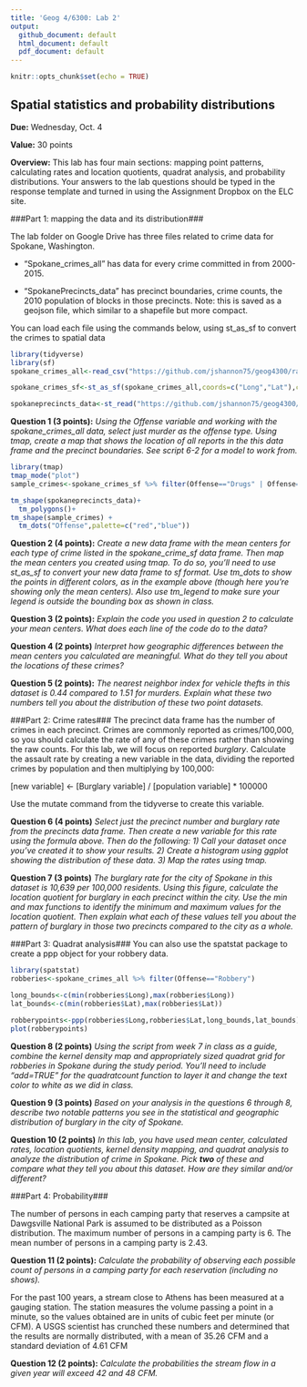 ```yaml
---
title: 'Geog 4/6300: Lab 2'
output:
  github_document: default
  html_document: default
  pdf_document: default
---
```


```r
knitr::opts_chunk$set(echo = TRUE)
```

## Spatial statistics and probability distributions

**Due:** Wednesday, Oct. 4

**Value:** 30 points

**Overview:**
This lab has four main sections: mapping point patterns, calculating rates and location quotients, quadrat analysis, and probability distributions. Your answers to the lab questions should be typed in the response template and turned in using the Assignment Dropbox on the ELC site. 

###Part 1: mapping the data and its distribution###

The lab folder on Google Drive has three files related to crime data for Spokane, Washington.  

* “Spokane_crimes_all” has data for every crime committed in from 2000-2015. 

* "SpokanePrecincts_data" has precinct boundaries, crime counts, the 2010 population of blocks in those precincts. Note: this is saved as a geojson file, which similar to a shapefile but more compact.

You can load each file using the commands below, using st_as_sf to convert the crimes to spatial data

```r
library(tidyverse)
library(sf)
spokane_crimes_all<-read_csv("https://github.com/jshannon75/geog4300/raw/master/Labs/Lab%202_%20Point%20patterns%20and%20quadrat%20analysis/Spokane_crimes_all.csv")

spokane_crimes_sf<-st_as_sf(spokane_crimes_all,coords=c("Long","Lat"),crs=4326)

spokaneprecincts_data<-st_read("https://github.com/jshannon75/geog4300/raw/master/Labs/Lab%202_%20Point%20patterns%20and%20quadrat%20analysis/SpokanePrecincts_data.geojson")
```

**Question 1 (3 points):** _Using the Offense variable and working with the spokane_crimes_all data, select just murder as the offense type. Using tmap, create a map that shows the location of all reports in the this data frame and the precinct boundaries. See script 6-2 for a model to work from._

```r
library(tmap)
tmap_mode("plot")
sample_crimes<-spokane_crimes_sf %>% filter(Offense=="Drugs" | Offense=="Robbery")

tm_shape(spokaneprecincts_data)+
  tm_polygons()+
tm_shape(sample_crimes) + 
  tm_dots("Offense",palette=c("red","blue"))
```

**Question 2 (4 points):** _Create a new data frame with the mean centers for each type of crime listed in the spokane_crime_sf data frame. Then map the mean centers you created using tmap. To do so, you'll need to use st_as_sf to convert your new data frame to sf format. Use tm_dots to show the points in different colors, as in the example above (though here you're showing only the mean centers). Also use tm_legend to make sure your legend is outside the bounding box as shown in class._

**Question 3 (2 points):** _Explain the code you used in question 2 to calculate your mean centers. What does each line of the code do to the data?_

**Question 4 (2 points)** _Interpret how geographic differences between the mean centers you calculated are meaningful. What do they tell you about the locations of these crimes?_

**Question 5 (2 points):** _The nearest neighbor index for vehicle thefts in this dataset is 0.44 compared to 1.51 for murders. Explain what these two numbers tell you about the distribution of these two point datasets._

###Part 2: Crime rates###
The precinct data frame has the number of crimes in each precinct. Crimes are commonly reported as crimes/100,000, so you should calculate the rate of any of these crimes rather than showing the raw counts. For this lab, we will focus on reported *burglary*. Calculate the assault rate by creating a new variable in the data, dividing the reported crimes by population and then multiplying by 100,000:

[new variable] <- [Burglary variable] / [population variable] * 100000

Use the mutate command from the tidyverse to create this variable.

**Question 6 (4 points)** _Select just the precinct number and burglary rate from the precincts data frame. Then create a new variable for this rate using the formula above. Then do the following: 1) Call your dataset once you've created it to show your results. 2) Create a histogram using ggplot showing the distribution of these data. 3) Map the rates using tmap._

**Question 7 (3 points)** _The burglary rate for the city of Spokane in this dataset is 10,639 per 100,000 residents. Using this figure, calculate the location quotient for burglary in each precinct within the city. Use the min and max functions to identify the minimum and maximum values for the location quotient. Then explain what each of these values tell you about the pattern of burglary in those two precincts compared to the city as a whole._

###Part 3: Quadrat analysis###
You can also use the spatstat package to create a ppp object for your robbery data.

```r
library(spatstat)
robberies<-spokane_crimes_all %>% filter(Offense=="Robbery")

long_bounds<-c(min(robberies$Long),max(robberies$Long))
lat_bounds<-c(min(robberies$Lat),max(robberies$Lat))

robberypoints<-ppp(robberies$Long,robberies$Lat,long_bounds,lat_bounds)
plot(robberypoints)
```

**Question 8 (2 points)** _Using the script from week 7 in class as a guide, combine the kernel density map and appropriately sized quadrat grid for robberies in Spokane during the study period. You’ll need to include “add=TRUE” for the quadratcount function to layer it and change the text color to white as we did in class._

**Question 9 (3 points)** _Based on your analysis in the questions 6 through 8, describe two notable patterns you see in the statistical and geographic distribution of burglary in the city of Spokane._

**Question 10 (2 points)** _In this lab, you have used mean center, calculated rates, location quotients, kernel density mapping, and quadrat analysis to analyze the distribution of crime in Spokane. Pick **two** of these and compare what they tell you about this dataset. How are they similar and/or different?_ 

###Part 4: Probability###

The number of persons in each camping party that reserves a campsite at Dawgsville National Park is assumed to be distributed as a Poisson distribution.  The maximum number of persons in a camping party is 6.  The mean number of persons in a camping party is 2.43.

**Question 11 (2 points):** _Calculate the probability of observing each possible count of persons in a camping party for each reservation (including no shows)._ 

For the past 100 years, a stream close to Athens has been measured at a gauging station. The station measures the volume passing a point in a minute, so the values obtained are in units of cubic feet per minute (or CFM). A USGS scientist has crunched these numbers and determined that the results are normally distributed, with a mean of 35.26 CFM and a standard deviation of 4.61 CFM

**Question 12 (2 points):** _Calculate the probabilities the stream flow in a given year will exceed 42 and 48 CFM._